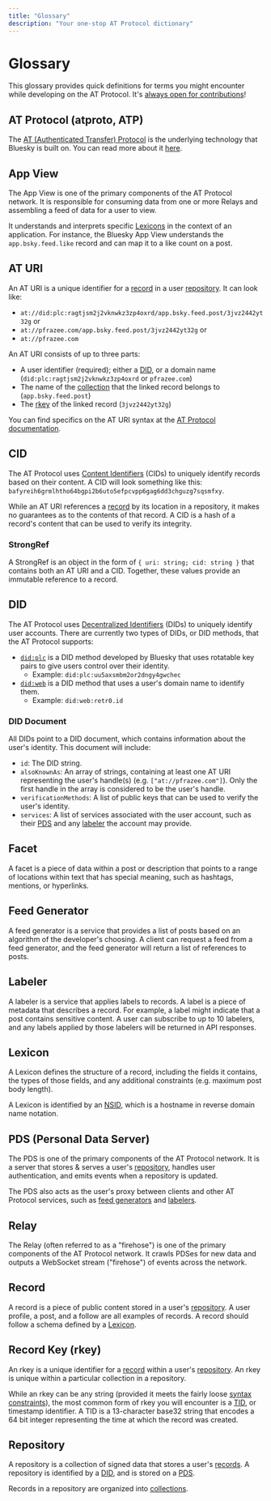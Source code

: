 ```yaml
---
title: "Glossary"
description: "Your one-stop AT Protocol dictionary"
---
```

# Glossary

This glossary provides quick definitions for terms you might encounter while developing on the AT Protocol. It's [always open for contributions](https://github.com/skyware-js/web/tree/main/src/content/guides/all/introduction/glossary.mdx)!

## AT Protocol (atproto, ATP)

The [AT (Authenticated Transfer) Protocol](https://atproto.com/) is the underlying technology that Bluesky is built on. You can read more about it [here](https://atproto.com/guides/overview).

## App View

The App View is one of the primary components of the AT Protocol network. It is responsible for consuming data from one or more Relays and assembling a feed of data for a user to view.

It understands and interprets specific [Lexicons](#lexicon) in the context of an application. For instance, the Bluesky App View understands the `app.bsky.feed.like` record and can map it to a like count on a post.

## AT URI

An AT URI is a unique identifier for a [record](#record) in a user [repository](#repository). It can look like:

- `at://did:plc:ragtjsm2j2vknwkz3zp4oxrd/app.bsky.feed.post/3jvz2442yt32g`
or
- `at://pfrazee.com/app.bsky.feed.post/3jvz2442yt32g`
or
- `at://pfrazee.com`

An AT URI consists of up to three parts:

- A user identifier (required); either a [DID](#did), or a domain name (`did:plc:ragtjsm2j2vknwkz3zp4oxrd` or `pfrazee.com`)
- The name of the [collection](#lexicon) that the linked record belongs to (`app.bsky.feed.post`)
- The [rkey](#record-key-rkey) of the linked record (`3jvz2442yt32g`)

You can find specifics on the AT URI syntax at the [AT Protocol documentation](https://atproto.com/specs/at-uri-scheme).

## CID

The AT Protocol uses [Content Identifiers](https://atproto.com/specs/data-model#link-and-cid-formats/) (CIDs) to uniquely identify records based on their content. A CID will look something like this: `bafyreih6grmlhtho64bgpi2b6uto5efpcvpp6gag6dd3chguzg7sqsmfxy`.

While an AT URI references a [record](#record) by its location in a repository, it makes no guarantees as to the contents of that record. A CID is a hash of a record's content that can be used to verify its integrity.

### StrongRef

A StrongRef is an object in the form of `{ uri: string; cid: string }` that contains both an AT URI and a CID. Together, these values provide an immutable reference to a record.

## DID

The AT Protocol uses [Decentralized Identifiers](https://atproto.com/specs/did#at-protocol-dids) (DIDs) to uniquely identify user accounts. There are currently two types of DIDs, or DID methods, that the AT Protocol supports:

- [`did:plc`](https://github.com/did-method-plc/did-method-plc) is a DID method developed by Bluesky that uses rotatable key pairs to give users control over their identity.
    - Example: `did:plc:uu5axsmbm2or2dngy4gwchec`
- [`did:web`](https://w3c-ccg.github.io/did-method-web/) is a DID method that uses a user's domain name to identify them.
    - Example: `did:web:retr0.id`

### DID Document

All DIDs point to a DID document, which contains information about the user's identity. This document will include:
- `id`: The DID string.
- `alsoKnownAs`: An array of strings, containing at least one AT URI representing the user's handle(s) (e.g. `["at://pfrazee.com"]`). Only the first handle in the array is considered to be the user's handle.
- `verificationMethods`: A list of public keys that can be used to verify the user's identity.
- `services`: A list of services associated with the user account, such as their [PDS](#pds-personal-data-server) and any [labeler](#labeler) the account may provide.

## Facet

A facet is a piece of data within a post or description that points to a range of locations within text that has special meaning, such as hashtags, mentions, or hyperlinks.

## Feed Generator

A feed generator is a service that provides a list of posts based on an algorithm of the developer's choosing. A client can request a feed from a feed generator, and the feed generator will return a list of references to posts.

## Labeler

A labeler is a service that applies labels to records. A label is a piece of metadata that describes a record. For example, a label might indicate that a post contains sensitive content. A user can subscribe to up to 10 labelers, and any labels applied by those labelers will be returned in API responses.

## Lexicon

A Lexicon defines the structure of a record, including the fields it contains, the types of those fields, and any additional constraints (e.g. maximum post body length).

A Lexicon is identified by an [NSID](https://atproto.com/specs/nsid), which is a hostname in reverse domain name notation.

## PDS (Personal Data Server)

The PDS is one of the primary components of the AT Protocol network. It is a server that stores & serves a user's [repository](#repository), handles user authentication, and emits events when a repository is updated.

The PDS also acts as the user's proxy between clients and other AT Protocol services, such as [feed generators](#feed-generator) and [labelers](#labeler).

## Relay

The Relay (often referred to as a "firehose") is one of the primary components of the AT Protocol network. It crawls PDSes for new data and outputs a WebSocket stream ("firehose") of events across the network.

## Record

A record is a piece of public content stored in a user's [repository](#repository). A user profile, a post, and a follow are all examples of records. A record should follow a schema defined by a [Lexicon](#lexicon).

## Record Key (rkey)

An rkey is a unique identifier for a [record](#record) within a user's [repository](#repository). An rkey is unique within a particular collection in a repository.

While an rkey can be any string (provided it meets the fairly loose [syntax constraints](https://atproto.com/specs/record-key#record-key-syntax)), the most common form of rkey you will encounter is a [TID](https://atproto.com/specs/record-key#record-key-type-tid), or timestamp identifier. A TID is a 13-character base32 string that encodes a 64 bit integer representing the time at which the record was created.

## Repository

A repository is a collection of signed data that stores a user's [records](#record). A repository is identified by a [DID](#did), and is stored on a [PDS](#pds-personal-data-server).

Records in a repository are organized into [collections](#lexicon).
